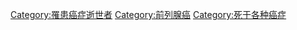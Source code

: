 [[Category:罹患癌症逝世者|Category:罹患癌症逝世者]]
[[Category:前列腺癌|Category:前列腺癌]]
[[Category:死于各种癌症|Category:死于各种癌症]]
